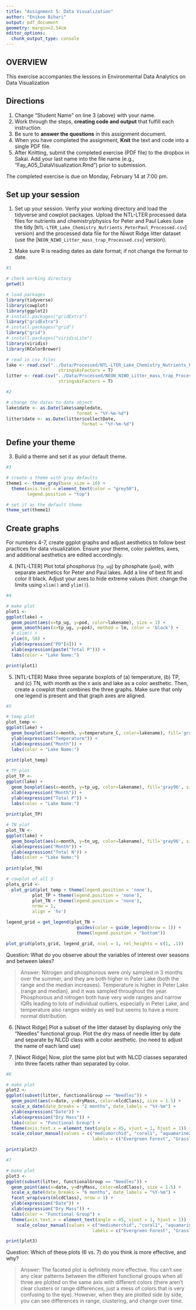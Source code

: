 ```yaml
---
title: "Assignment 5: Data Visualization"
author: "Enikoe Bihari"
output: pdf_document
geometry: margin=2.54cm
editor_options: 
  chunk_output_type: console
---
```


## OVERVIEW

This exercise accompanies the lessons in Environmental Data Analytics on Data Visualization 

## Directions
1. Change "Student Name" on line 3 (above) with your name.
2. Work through the steps, **creating code and output** that fulfill each instruction.
3. Be sure to **answer the questions** in this assignment document.
4. When you have completed the assignment, **Knit** the text and code into a single PDF file.
5. After Knitting, submit the completed exercise (PDF file) to the dropbox in Sakai. Add your last name into the file name (e.g., "Fay_A05_DataVisualization.Rmd") prior to submission.

The completed exercise is due on Monday, February 14 at 7:00 pm.

## Set up your session 
1. Set up your session. Verify your working directory and load the tidyverse 
and cowplot packages. Upload the NTL-LTER processed data files for nutrients 
and chemistry/physics for Peter and Paul Lakes (use the tidy 
[`NTL-LTER_Lake_Chemistry_Nutrients_PeterPaul_Processed.csv`] version) and 
the processed data file for the Niwot Ridge litter dataset (use the [`NEON_NIWO_Litter_mass_trap_Processed.csv`] version). 

2. Make sure R is reading dates as date format; if not change the format to date.

```r
#1 

# check working directory
getwd()

# load packages
library(tidyverse)
library(cowplot)
library(ggplot2)
# install.packages("gridExtra")           
library("gridExtra")  
# install.packages("grid")                          
library("grid")
# install.packages("viridisLite")
library(viridis)
library(RColorBrewer)

# read in csv files
lake <- read.csv("../Data/Processed/NTL-LTER_Lake_Chemistry_Nutrients_PeterPaul_Processed.csv",
                    stringsAsFactors = T)
litter <- read.csv("../Data/Processed/NEON_NIWO_Litter_mass_trap_Processed.csv",
                    stringsAsFactors = T)

#2 

# change the dates to date object
lake$date <- as.Date(lake$sampledate, 
                           format = "%Y-%m-%d")
litter$date <- as.Date(litter$collectDate, 
                             format = "%Y-%m-%d")

```

## Define your theme
3. Build a theme and set it as your default theme.

```r
#3

# create a theme with gray defaults
theme1 <- theme_gray(base_size = 10) +
  theme(axis.text = element_text(color = "grey50"), 
        legend.position = "top")

# set it as the default theme
theme_set(theme1)

```

## Create graphs
For numbers 4-7, create ggplot graphs and adjust aesthetics to follow best practices for data visualization. Ensure your theme, color palettes, axes, and additional aesthetics are edited accordingly.

4. [NTL-LTER] Plot total phosphorus (`tp_ug`) by phosphate (`po4`), with separate aesthetics for Peter and Paul lakes. Add a line of best fit and color it black. Adjust your axes to hide extreme values (hint: change the limits using `xlim()` and `ylim()`).

```r
#4

# make plot
plot1 <-
ggplot(lake) +
  geom_point(aes(x=tp_ug, y=po4, color=lakename), size = 1) +
  geom_smooth(aes(x=tp_ug, y=po4), method = lm, color = 'black') +
  # xlim() +
  ylim(0, 50) +
  ylab(expression("PO"[4])) +
  xlab(expression(paste("Total P"))) +
  labs(color = "Lake Name:")

print(plot1)

```

5. [NTL-LTER] Make three separate boxplots of (a) temperature, (b) TP, and (c) TN, with month as the x axis and lake as a color aesthetic. Then, create a cowplot that combines the three graphs. Make sure that only one legend is present and that graph axes are aligned.

```r
#5

# temp plot
plot_temp <-
ggplot(lake) +
  geom_boxplot(aes(x=month, y=temperature_C, color=lakename), fill='gray96', size = 1) +
  ylab(expression("Temperature")) +
  xlab(expression("Month")) +
  labs(color = "Lake Name:")
  
print(plot_temp)

# TP plot
plot_TP <-
ggplot(lake) +
  geom_boxplot(aes(x=month, y=tp_ug, color=lakename), fill='gray96', size = 1) +
  xlab(expression("Month")) +
  ylab(expression("Total P")) +
  labs(color = "Lake Name:")
  
print(plot_TP)

# TN plot
plot_TN <-
ggplot(lake) +
  geom_boxplot(aes(x=month, y=tn_ug, color=lakename), fill='gray96', size = 1) +
  xlab(expression("Month")) +
  ylab(expression("Total N")) +
  labs(color = "Lake Name:")
  
print(plot_TN)

# cowplot of all 3
plots_grid <-
  plot_grid(plot_temp + theme(legend.position = 'none'), 
          plot_TP + theme(legend.position = 'none'), 
          plot_TN + theme(legend.position = 'none'), 
          nrow = 1, 
          align = 'hv')

legend_grid = get_legend(plot_TN +
                           guides(color = guide_legend(nrow = 1)) +
                           theme(legend.position = "bottom"))

plot_grid(plots_grid, legend_grid, ncol = 1, rel_heights = c(1, .1))

```

Question: What do you observe about the variables of interest over seasons and between lakes? 

> Answer: Nitrogen and phosphorous were only sampled in 3 months over the summer, and they are both higher in Peter Lake (both the range and the median increases).  Temperature is higher in Peter Lake (range and median), and it was sampled throughout the year.  Phosphorous and nitrogen both have very wide ranges and narrow IQRs leading to lots of individual outliers, especially in Peter Lake, and temperature also ranges widely as well but seems to have a more normal distribution.

6. [Niwot Ridge] Plot a subset of the litter dataset by displaying only the "Needles" functional group. Plot the dry mass of needle litter by date and separate by NLCD class with a color aesthetic. (no need to adjust the name of each land use)

7. [Niwot Ridge] Now, plot the same plot but with NLCD classes separated into three facets rather than separated by color. 

```r
#6

# make plot
plot2 <-
ggplot(subset(litter, functionalGroup == "Needles")) +
  geom_point(aes(x=date, y=dryMass, color=nlcdClass), size = 1.5) +
  scale_x_date(date_breaks = "2 months", date_labels = "%Y-%m") +
  ylab(expression("Date")) +
  xlab(expression("Dry Mass")) +
  labs(color = "Functional Group") +
  theme(axis.text.x = element_text(angle = 45, vjust = 1, hjust = 1)) +
  scale_colour_manual(values = c("mediumorchid", "coral1", "aquamarine2"),
                                 labels = c("Evergreen Forest", "Grassland Herbaceous", "Shrub/Scrub"))

print(plot2)

#7

# make plot
plot3 <-
ggplot(subset(litter, functionalGroup == "Needles")) +
  geom_point(aes(x=date, y=dryMass, color=nlcdClass), size = 1.5) +
  scale_x_date(date_breaks = "6 months", date_labels = "%Y-%m") +
  facet_wrap(vars(nlcdClass), nrow = 1) +
  ylab(expression("Date")) +
  xlab(expression("Dry Mass")) +
  labs(color = "Functional Group") +
  theme(axis.text.x = element_text(angle = 45, vjust = 1, hjust = 1)) +
    scale_colour_manual(values = c("mediumorchid", "coral1", "aquamarine2"),
                                 labels = c("Evergreen Forest", "Grassland Herbaceous", "Shrub/Scrub"))

print(plot3)

```
Question: Which of these plots (6 vs. 7) do you think is more effective, and why? 

> Answer: The faceted plot is definitely more effective.  You can't see any clear patterns between the different functional groups when all three are plotted on the same axis with different colors (there aren't clear clusters or range differences, just a mess of colors that is very confusing to the eye).  However, when they are plotted side by side, you can see differences in range, clustering, and change over time.
